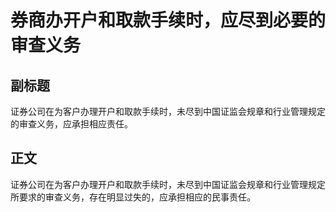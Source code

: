 # 券商办开户和取款手续时，应尽到必要的审查义务
## 副标题
证券公司在为客户办理开户和取款手续时，未尽到中国证监会规章和行业管理规定的审查义务，应承担相应责任。
## 正文
证券公司在为客户办理开户和取款手续时，未尽到中国证监会规章和行业管理规定所要求的审查义务，存在明显过失的，应承担相应的民事责任。